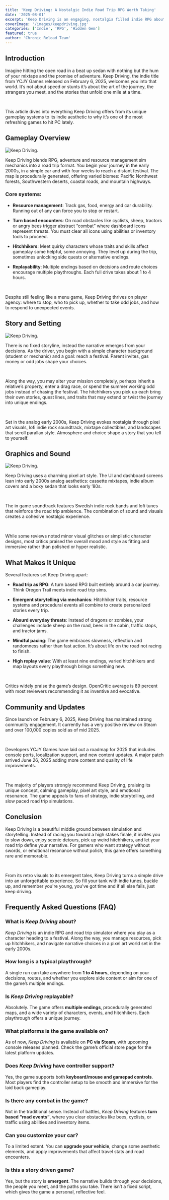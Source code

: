 ```yaml
---
title: 'Keep Driving: A Nostalgic Indie Road Trip RPG Worth Taking'
date: '2025-08-01'
excerpt: 'Keep Driving is an engaging, nostalgia filled indie RPG about life on the open road, blending turn based resource management and storytelling in a pixel art road trip adventure'
coverImage: '/images/keepdriving.jpg'
categories: ['Indie', 'RPG', 'Hidden Gem']
featured: true
author: 'Chronic Reload Team'
---
```

## Introduction

Imagine hitting the open road in a beat up sedan with nothing but the hum of your mixtape and the promise of adventure. Keep Driving, the indie title from YCJY Games released on February 6, 2025, welcomes you into that world. It’s not about speed or stunts it’s about the art of the journey, the strangers you meet, and the stories that unfold one mile at a time.

&nbsp;

This article dives into everything Keep Driving offers from its unique gameplay systems to its indie aesthetic to why it’s one of the most refreshing games to hit PC lately.

## Gameplay Overview

![Keep Driving.](/images/keepdriving2.jpg)

Keep Driving blends RPG, adventure and resource management sim mechanics into a road trip format. You begin your journey in the early 2000s, in a simple car and with four weeks to reach a distant festival. The map is procedurally generated, offering varied biomes: Pacific Northwest forests, Southwestern deserts, coastal roads, and mountain highways.

### Core systems:

- **Resource management**: Track gas, food, energy and car durability. Running out of any can force you to stop or restart.

- **Turn based encounters**: On road obstacles like cyclists, sheep, tractors or angry bees trigger abstract “combat” where dashboard icons represent threats. You must clear all icons using abilities or inventory tools to proceed.

- **Hitchhikers**: Meet quirky characters whose traits and skills affect gameplay some helpful, some annoying. They level up during the trip, sometimes unlocking side quests or alternative endings.

- **Replayability**: Multiple endings based on decisions and route choices encourage multiple playthroughs. Each full drive takes about 1 to 4 hours.

&nbsp;

Despite still feeling like a menu game, Keep Driving thrives on player agency: where to stop, who to pick up, whether to take odd jobs, and how to respond to unexpected events.

## Story and Setting

![Keep Driving.](/images/keepdriving3.jpg)

There is no fixed storyline, instead the narrative emerges from your decisions. As the driver, you begin with a simple character background (student or mechanic) and a goal: reach a festival. Parent invites, gas money or odd jobs shape your choices.

&nbsp;

Along the way, you may alter your mission completely, perhaps inherit a relative’s property, enter a drag race, or spend the summer working odd jobs instead of chasing the festival. The hitchhikers you pick up each bring their own stories, quest lines, and traits that may extend or twist the journey into unique endings.

&nbsp;

Set in the analog early 2000s, Keep Driving evokes nostalgia through pixel art visuals, lofi indie rock soundtrack, mixtape collectibles, and landscapes that scroll parallax style. Atmosphere and choice shape a story that you tell to yourself.

## Graphics and Sound

![Keep Driving.](/images/keepdriving4.jpg)

Keep Driving uses a charming pixel art style. The UI and dashboard screens lean into early 2000s analog aesthetics: cassette mixtapes, indie album covers and a boxy sedan that looks early ’80s.

&nbsp;

The in game soundtrack features Swedish indie rock bands and lofi tunes that reinforce the road trip ambience. The combination of sound and visuals creates a cohesive nostalgic experience.

&nbsp;

While some reviews noted minor visual glitches or simplistic character designs, most critics praised the overall mood and style as fitting and immersive rather than polished or hyper realistic.

## What Makes It Unique

Several features set Keep Driving apart:

- **Road trip as RPG**: A turn based RPG built entirely around a car journey. Think Oregon Trail meets indie road trip sims.

- **Emergent storytelling via mechanics**: Hitchhiker traits, resource systems and procedural events all combine to create personalized stories every trip.

- **Absurd everyday threats**: Instead of dragons or zombies, your challenges include sheep on the road, bees in the cabin, traffic stops, and tractor jams.

- **Mindful pacing**: The game embraces slowness, reflection and randomness rather than fast action. It’s about life on the road not racing to finish.

- **High replay value**: With at least nine endings, varied hitchhikers and map layouts every playthrough brings something new.

&nbsp;

Critics widely praise the game’s design. OpenCritic average is 89 percent with most reviewers recommending it as inventive and evocative.

## Community and Updates

Since launch on February 6, 2025, Keep Driving has maintained strong community engagement. It currently has a very positive review on Steam and over 100,000 copies sold as of mid 2025.

&nbsp;

Developers YCJY Games have laid out a roadmap for 2025 that includes console ports, localization support, and new content updates. A major patch arrived June 26, 2025 adding more content and quality of life improvements.

&nbsp;

The majority of players strongly recommend Keep Driving, praising its unique concept, calming gameplay, pixel art style, and emotional resonance. The game appeals to fans of strategy, indie storytelling, and slow paced road trip simulations.

## Conclusion

Keep Driving is a beautiful middle ground between simulation and storytelling. Instead of racing you toward a high stakes finale, it invites you to slow down, enjoy scenic detours, pick up weird hitchhikers, and let your road trip define your narrative. For gamers who want strategy without swords, or emotional resonance without polish, this game offers something rare and memorable.

&nbsp;

From its retro visuals to its emergent tales, Keep Driving turns a simple drive into an unforgettable experience. So fill your tank with indie tunes, buckle up, and remember you're young, you've got time and if all else fails, just keep driving.

## Frequently Asked Questions (FAQ)

### **What is *Keep Driving* about?**
*Keep Driving* is an indie RPG and road trip simulator where you play as a character heading to a festival. Along the way, you manage resources, pick up hitchhikers, and navigate narrative choices in a pixel art world set in the early 2000s.

### **How long is a typical playthrough?**
A single run can take anywhere from **1 to 4 hours**, depending on your decisions, routes, and whether you explore side content or aim for one of the game’s multiple endings.

### **Is *Keep Driving* replayable?**
Absolutely. The game offers **multiple endings**, procedurally generated maps, and a wide variety of characters, events, and hitchhikers. Each playthrough offers a unique journey.

### **What platforms is the game available on?**
As of now, *Keep Driving* is available on **PC via Steam**, with upcoming console releases planned. Check the game’s official store page for the latest platform updates.

### **Does *Keep Driving* have controller support?**
Yes, the game supports both **keyboard/mouse and gamepad controls**. Most players find the controller setup to be smooth and immersive for the laid back gameplay.

### **Is there any combat in the game?**
Not in the traditional sense. Instead of battles, *Keep Driving* features **turn based “road events”**, where you clear obstacles like bees, cyclists, or traffic using abilities and inventory items.

### **Can you customize your car?**
To a limited extent. You can **upgrade your vehicle**, change some aesthetic elements, and apply improvements that affect travel stats and road encounters.

### **Is this a story driven game?**
Yes, but the story is **emergent**. The narrative builds through your decisions, the people you meet, and the paths you take. There isn’t a fixed script, which gives the game a personal, reflective feel.